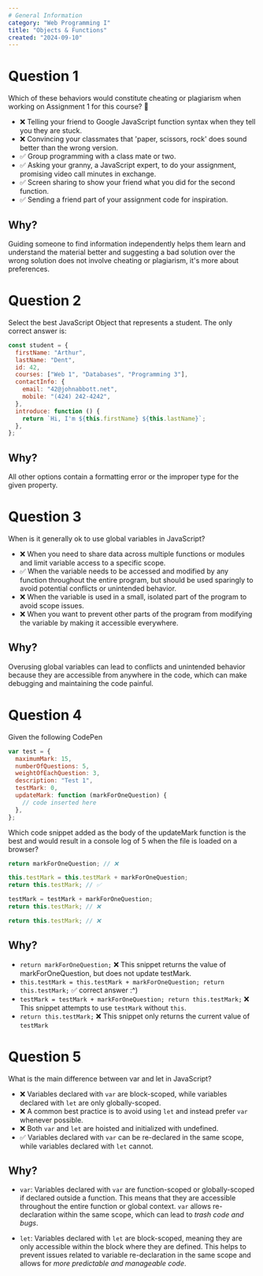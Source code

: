 ```yaml
---
# General Information
category: "Web Programming I"
title: "Objects & Functions"
created: "2024-09-10"
---
```


# Question 1

Which of these behaviors would constitute cheating or plagiarism when working on Assignment 1 for this course? 👀

- ❌ Telling your friend to Google JavaScript function syntax when they tell you they are stuck.
- ❌ Convincing your classmates that 'paper, scissors, rock' does sound better than the wrong version.
- ✅ Group programming with a class mate or two.
- ✅ Asking your granny, a JavaScript expert, to do your assignment, promising video call minutes in exchange.
- ✅ Screen sharing to show your friend what you did for the second function.
- ✅ Sending a friend part of your assignment code for inspiration.

## Why?

Guiding someone to find information independently helps them learn and understand the material better and suggesting a bad solution over the wrong solution does not involve cheating or plagiarism, it's more about preferences.

# Question 2

Select the best JavaScript Object that represents a student. The only correct answer is:

```js
const student = {
  firstName: "Arthur",
  lastName: "Dent",
  id: 42,
  courses: ["Web 1", "Databases", "Programming 3"],
  contactInfo: {
    email: "42@johnabbott.net",
    mobile: "(424) 242-4242",
  },
  introduce: function () {
    return `Hi, I'm ${this.firstName} ${this.lastName}`;
  },
};
```

## Why?

All other options contain a formatting error or the improper type for the given property.

# Question 3

When is it generally ok to use global variables in JavaScript?

- ❌ When you need to share data across multiple functions or modules and limit variable access to a specific scope.
- ✅ When the variable needs to be accessed and modified by any function throughout the entire program, but should be used sparingly to avoid potential conflicts or unintended behavior.
- ❌ When the variable is used in a small, isolated part of the program to avoid scope issues.
- ❌ When you want to prevent other parts of the program from modifying the variable by making it accessible everywhere.

## Why?

Overusing global variables can lead to conflicts and unintended behavior because they are accessible from anywhere in the code, which can make debugging and maintaining the code painful.

# Question 4

Given the following CodePen

```js
var test = {
  maximumMark: 15,
  numberOfQuestions: 5,
  weightOfEachQuestion: 3,
  description: "Test 1",
  testMark: 0,
  updateMark: function (markForOneQuestion) {
    // code inserted here
  },
};
```

Which code snippet added as the body of the updateMark function is the best and would result in a console log of 5 when the file is loaded on a browser?

```js
return markForOneQuestion; // ❌
```

```js
this.testMark = this.testMark + markForOneQuestion;
return this.testMark; // ✅
```

```js
testMark = testMark + markForOneQuestion;
return this.testMark; // ❌
```

```js
return this.testMark; // ❌
```

## Why?

- `return markForOneQuestion;` ❌ This snippet returns the value of markForOneQuestion, but does not update testMark.
- `this.testMark = this.testMark + markForOneQuestion; return this.testMark;` ✅ correct answer :^)
- `testMark = testMark + markForOneQuestion; return this.testMark;` ❌ This snippet attempts to use `testMark` without `this`.
- `return this.testMark;` ❌ This snippet only returns the current value of `testMark`

# Question 5

What is the main difference between var and let in JavaScript?

- ❌ Variables declared with `var` are block-scoped, while variables declared with `let` are only globally-scoped.
- ❌ A common best practice is to avoid using `let` and instead prefer `var` whenever possible.
- ❌ Both `var` and `let` are hoisted and initialized with undefined.
- ✅ Variables declared with `var` can be re-declared in the same scope, while variables declared with `let` cannot.

## Why?

- `var`: Variables declared with `var` are function-scoped or globally-scoped if declared outside a function. This means that they are accessible throughout the entire function or global context. `var` allows re-declaration within the same scope, which can lead to _trash code and bugs_.

- `let`: Variables declared with `let` are block-scoped, meaning they are only accessible within the block where they are defined. This helps to prevent issues related to variable re-declaration in the same scope and allows for _more predictable and manageable code_.
